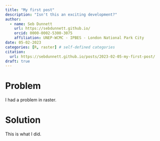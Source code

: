 ```yaml
---
title: "My first post"
description: "Isn't this an exciting development?"
author:
  - name: Seb Dunnett
    url: https://sebdunnett.github.io/
    orcid: 0000-0002-5300-3075
    affiliation: UNEP-WCMC - IPBES - London National Park City
date: 05-02-2023
categories: [R, raster] # self-defined categories
citation: 
  url: https://sebdunnett.github.io/posts/2023-02-05-my-first-post/
draft: true
---
```


# Problem

I had a problem in raster.

# Solution

This is what I did.